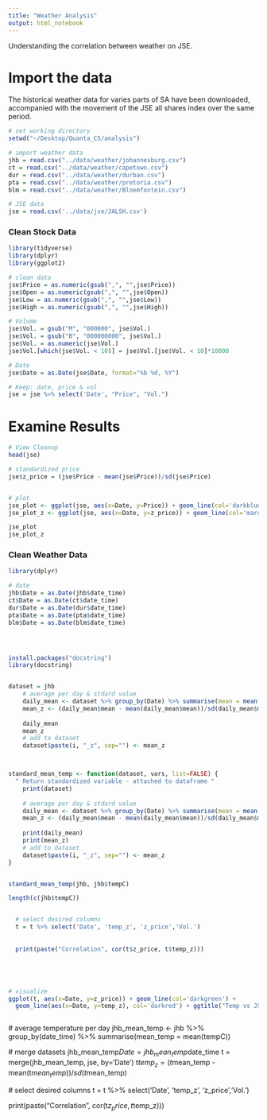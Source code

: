 ```yaml
---
title: "Weather Analysis"
output: html_notebook
---
```


Understanding the correlation between weather on JSE.


# Import the data 
The historical weather data for varies parts of SA have been downloaded, accompanied with the movement of the JSE all shares index over the same period.
```r
# set working directory 
setwd("~/Desktop/Quanta_CS/analysis")

# import weather data
jhb = read.csv("../data/weather/johannesburg.csv")
ct = read.csv("../data/weather/capetown.csv")
dur = read.csv("../data/weather/durban.csv")
pta = read.csv("../data/weather/pretoria.csv")
blm = read.csv("../data/weather/Bloemfontein.csv")

# JSE data
jse = read.csv('../data/jse/JALSH.csv')
```

### Clean Stock Data
```r
library(tidyverse)
library(dplyr)
library(ggplot2)

# clean data
jse$Price = as.numeric(gsub(",", "",jse$Price))
jse$Open = as.numeric(gsub(",", "",jse$Open))
jse$Low = as.numeric(gsub(",", "",jse$Low))
jse$High = as.numeric(gsub(",", "",jse$High))

# Volume 
jse$Vol. = gsub("M", "000000", jse$Vol.)
jse$Vol. = gsub("B", "000000000", jse$Vol.)
jse$Vol. = as.numeric(jse$Vol.)
jse$Vol.[which(jse$Vol. < 10)] = jse$Vol.[jse$Vol. < 10]*10000

# Date
jse$Date = as.Date(jse$Date, format="%b %d, %Y")

# Keep: date, price & vol
jse = jse %>% select('Date', "Price", "Vol.")


```


# Examine Results
```r

# View Cleanup
head(jse)

# standardized price
jse$z_price = (jse$Price - mean(jse$Price))/sd(jse$Price)


# plot 
jse_plot <- ggplot(jse, aes(x=Date, y=Price)) + geom_line(col='darkblue') + ggtitle("JSE All Shares Index")
jse_plot_z <- ggplot(jse, aes(x=Date, y=z_price)) + geom_line(col='maroon') + ggtitle("JSE All Shares Index Standardized")

jse_plot
jse_plot_z


```


### Clean Weather Data 
```r
library(dplyr)

# date
jhb$Date = as.Date(jhb$date_time)
ct$Date = as.Date(ct$date_time)
dur$Date = as.Date(dur$date_time)
pta$Date = as.Date(pta$date_time)
blm$Date = as.Date(blm$date_time)




install.packages("docstring")
library(docstring)


dataset = jhb
    # average per day & stdard value
    daily_mean <- dataset %>% group_by(Date) %>% summarise(mean = mean(dataset$tempC)) 
    mean_z <- (daily_mean$mean - mean(daily_mean$mean))/sd(daily_mean$mean)
    
    daily_mean
    mean_z
    # add to dataset
    dataset$paste(i, "_z", sep="") <- mean_z



standard_mean_temp <- function(dataset, vars, list=FALSE) {
  " Return standardized variable - attached to dataframe " 
    print(dataset)
  
    # average per day & stdard value
    daily_mean <- dataset %>% group_by(Date) %>% summarise(mean = mean(vars)) 
    mean_z <- (daily_mean$mean - mean(daily_mean$mean))/sd(daily_mean$mean)
    
    print(daily_mean)
    print(mean_z)
    # add to dataset
    dataset$paste(i, "_z", sep="") <- mean_z
}


standard_mean_temp(jhb, jhb$tempC)

length(c(jhb$tempC))


  # select desired columns
  t = t %>% select('Date', 'temp_z', 'z_price','Vol.') 
  
  
  print(paste("Correlation", cor(t$z_price, t$temp_z))) 





# visualize
ggplot(t, aes(x=Date, y=z_price)) + geom_line(col='darkgreen') +
  geom_line(aes(x=Date, y=temp_z), col='darkred') + ggtitle("Temp vs JSE")



```





  # average temperature per day
  jhb_mean_temp <- jhb %>% group_by(date_time) %>% summarise(mean_temp = mean(tempC))
  
  # merge datasets
  jhb_mean_temp$Date = jhb_mean_temp$date_time
  t = merge(jhb_mean_temp, jse, by='Date')
  t$temp_z = (t$mean_temp - mean(t$mean_temp))/sd(t$mean_temp)
  
  
  # select desired columns
  t = t %>% select('Date', 'temp_z', 'z_price','Vol.') 
  
  
  print(paste("Correlation", cor(t$z_price, t$temp_z))) 










